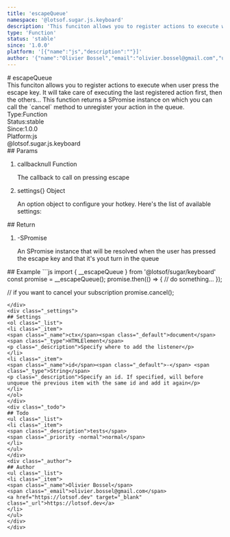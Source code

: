 ```yaml
---
title: 'escapeQueue'
namespace: '@lotsof.sugar.js.keyboard'
description: 'This funciton allows you to register actions to execute when user press the escape key. It will take care of executing the last registered action first, then the others... This function returns a SPromise instance on which you can call the `cancel` method to unregister your action in the queue.'
type: 'Function'
status: 'stable'
since: '1.0.0'
platform: '[{"name":"js","description":""}]'
author: '{"name":"Olivier Bossel","email":"olivier.bossel@gmail.com","url":"https://lotsof.dev"}'
---
```

<div class="docmap-mdx">
# escapeQueue
<div class="_description typo-lead typo-format">
This funciton allows you to register actions to execute when user press the escape key.
It will take care of executing the last registered action first, then the others...
This function returns a SPromise instance on which you can call the `cancel` method to unregister your
action in the queue.
</div>
<div class="_metas">
<div class="_type"><span class="_type-label">Type:</span><span class="_type-value">Function</span></div>
<div class="_status"><span class="_status-label">Status:</span><span class="_status-value -stable">stable</span></div>
<div class="_since"><span class="_since-label">Since:</span><span class="_since-value">1.0.0</span></div>
<div class="_platform"><span class="_platform-label">Platform:</span><span class="_platform-value -js">js</span></div>
</div>
<div class="_namespace">@lotsof.sugar.js.keyboard</div>
<div class="_params">
## Params
<ol class="_list">
<li class="_item">
<span class="_name">callback</span><span class="_default">null</span> <span class="_type">Function</span>
<p class="_description">The callback to call on pressing escape</p>
</li>
<li class="_item">
<span class="_name">settings</span><span class="_default">&lcub;&rcub;</span> <span class="_type">Object</span>
<p class="_description">An option object to configure your hotkey&period; Here&apos;s the list of available settings&colon;</p>
</li>
</ol>
</div>
<div class="_return">
## Return
<ol class="_list">
<li class="_item">
<span class="_default">-</span><span class="_type">SPromise</span>
<p class="_description">An SPromise instance that will be resolved when the user has pressed the escape key and that it&apos;s yout turn in the queue</p>
</li>
</ol>
</div>
<div class="_examples">
## Example
```js
import { __escapeQueue } from '@lotsof/sugar/keyboard'
const promise = __escapeQueue();
promise.then(() => {
     // do something...
});

// if you want to cancel your subscription
promise.cancel();
```
</div>
<div class="_settings">
## Settings
<ol class="_list">
<li class="_item">
<span class="_name">ctx</span><span class="_default">document</span> <span class="_type">HTMLElement</span>
<p class="_description">Specify where to add the listener</p>
</li>
<li class="_item">
<span class="_name">id</span><span class="_default">-</span> <span class="_type">String</span>
<p class="_description">Specify an id. If specified, will before unqueue the previous item with the same id and add it again</p>
</li>
</ol>
</div>
<div class="_todo">
## Todo
<ul class="_list">
<li class="_item">
<span class="_description">tests</span>
<span class="_priority -normal">normal</span>
</li>
</ul>
</div>
<div class="_author">
## Author
<ul class="_list">
<li class="_item">
<span class="_name">Olivier Bossel</span>
<span class="_email">olivier.bossel@gmail.com</span>
<a href="https://lotsof.dev" target="_blank" class="_url">https://lotsof.dev</a>
</li>
</ul>
</div>
</div>